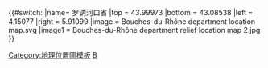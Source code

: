 {{#switch:{{{1}}}
|name= 罗讷河口省
|top = 43.99973
|bottom = 43.08538
|left = 4.15077
|right = 5.91099
|image = Bouches-du-Rhône department location map.svg
|image1 = Bouches-du-Rhône department relief location map 2.jpg
}}<noinclude>{{Location map/Info}}
[[Category:地理位置圖模板]]
[[Category:法国各省地理位置图模板|B]]
</noinclude>